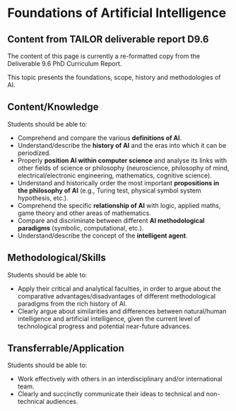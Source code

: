 # Foundations of Artificial Intelligence

::: {.callout-note icon="true" collapse="false"}
# Content from TAILOR deliverable report D9.6 

The content of this page is currently a re-formatted copy from the Deliverable
9.6 PhD Curriculum Report.
:::

This topic presents the foundations, scope, history and methodologies of AI.

## Content/Knowledge

Students should be able to:

-   Comprehend and compare the various **definitions of AI**.
-   Understand/describe the **history of AI** and the eras into which it
    can be periodized.
-   Properly **position AI within computer science** and analyse its
    links with other fields of science or philosophy (neuroscience,
    philosophy of mind, electrical/electronic engineering,
    mathematics, cognitive science).
-   Understand and historically order the most important **propositions
    in the philosophy of AI** (e.g., Turing test, physical symbol
    system hypothesis, etc.).
-   Comprehend the specific **relationship of AI** with logic, applied
    maths, game theory and other areas of mathematics.
-   Compare and discriminate between different **AI methodological
    paradigms** (symbolic, computational, etc.).
-   Understand/describe the concept of the **intelligent agent**.

## Methodological/Skills

Students should be able to:

-   Apply their critical and analytical faculties, in order to argue
    about the comparative advantages/disadvantages of different
    methodological paradigms from the rich history of AI.
-   Clearly argue about similarities and differences between
    natural/human intelligence and artificial intelligence, given the
    current level of technological progress and potential near-future
    advances.

## Transferrable/Application

Students should be able to:

-   Work effectively with others in an interdisciplinary and/or
    international team.
-   Clearly and succinctly communicate their ideas to technical and
    non-technical audiences.

